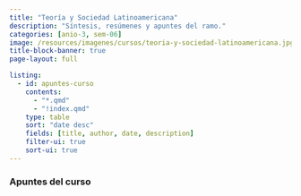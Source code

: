 ```yaml
---
title: "Teoría y Sociedad Latinoamericana"
description: "Síntesis, resúmenes y apuntes del ramo."
categories: [anio-3, sem-06]
image: /resources/imagenes/cursos/teoria-y-sociedad-latinoamericana.jpg
title-block-banner: true
page-layout: full

listing:
  - id: apuntes-curso
    contents:
      - "*.qmd"
      - "!index.qmd"
    type: table
    sort: "date desc"
    fields: [title, author, date, description]
    filter-ui: true
    sort-ui: true
---
```


### Apuntes del curso
::: {#apuntes-curso}
:::
